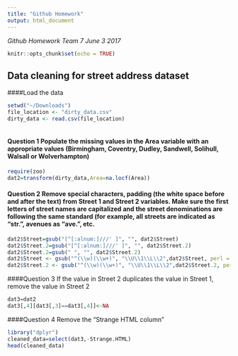 ```yaml
---
title: "Github Homework"
output: html_document
---
```

  *Github Homework Team 7*
  *June 3 2017*


```r
knitr::opts_chunk$set(echo = TRUE)
```

## Data cleaning for street address dataset

####Load the data
```r
setwd("~/Downloads")
file_location <- "dirty_data.csv"
dirty_data <- read.csv(file_location)
 
```

#### Question 1 Populate the missing values in the Area variable with an appropriate values (Birmingham, Coventry, Dudley, Sandwell, Solihull, Walsall or Wolverhampton)

```r
require(zoo)
dat2=transform(dirty_data,Area=na.locf(Area))
```

#### Question 2 Remove special characters, padding (the white space before and after the text) from Street 1 and Street 2 variables. Make sure the first letters of street names are capitalized and the street denominations are following the same standard (for example, all streets are indicated as “str.”, avenues as “ave.”, etc.

```r
dat2$Street=gsub("[^[:alnum:]///' ]", "", dat2$Street) 
dat2$Street.2=gsub("[^[:alnum:]///' ]", "", dat2$Street.2) 
dat2$Street.2=gsub(" ", "", dat2$Street.2) 
dat2$Street <- gsub("^(\\w)(\\w+)", "\\U\\1\\L\\2",dat2$Street, perl = TRUE)
dat2$Street.2 <- gsub("^(\\w)(\\w+)", "\\U\\1\\L\\2",dat2$Street.2, perl = TRUE)
```

####Question 3 If the value in Street 2 duplicates the value in Street 1, remove the value in Street 2

```r
dat3=dat2 
dat3[,4][dat3[,3]==dat3[,4]]<-NA
```

####Question 4 Remove the “Strange HTML column”

```r

library("dplyr") 
cleaned_data=select(dat3,-Strange.HTML)
head(cleaned_data)
```